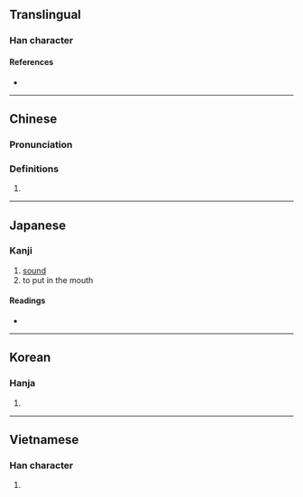 {{character info/new}}
==Translingual==

===Han character===
{{Han char|rn=30|rad=口|as=07|sn=10|four=68062|canj=ROIR,XROIR|ids=⿰口含}}

====References====
* {{Han ref|kx=0191.300|dkj=03695|dj=0411.060|hdz=10632.040|uh=5505|ud=21765|bh=D0FD|bd=53501}}

----

==Chinese==
{{zh-forms}}

===Pronunciation===
{{zh-pron
|m=hān,hán,hàn
|c=ham4,ham6,ham3
|c-t=
|g=
|h=pfs=
|j=
|md=
|mn=ām
|mn-t=
|w=
|x=
|mc=y
|oc=y
|cat=v
}}

===Definitions===
{{zh-hanzi}}

# {{rfdef|zh}}

----

==Japanese==

===Kanji===
{{ja-kanji|grade=|rs=口07}}

# [[sound]]
# to put in the mouth

====Readings====
* {{ja-readings|on=かん, こん, ごん|kun=ふく-む}}

----

==Korean==

===Hanja===
{{ko-hanja|hangeul=함}}

# {{rfdef|ko|sort=口07}}

----

==Vietnamese==

===Han character===
{{vi-hantu|[[hầm]], [[gầm]], [[hằm]], [[hàm]], [[hợm]], [[ngậm]], [[hăm]], [[hụm]]|rs=口07}}

# {{rfdef|vi|sort=口07}}